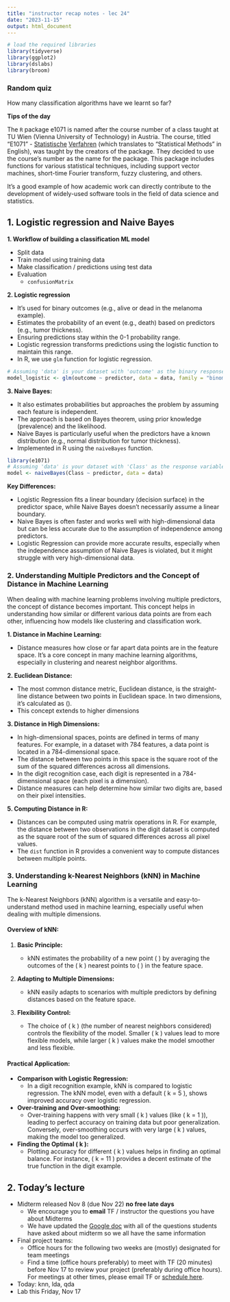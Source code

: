 ```yaml
---
title: "instructor recap notes - lec 24"
date: "2023-11-15"
output: html_document
---
```


```r
# load the required libraries
library(tidyverse)
library(ggplot2)
library(dslabs)
library(broom)
```
### Random quiz

How many classification algorithms have we learnt so far?

**Tips of the day**

The `R` package e1071 is named after the course number of a class taught at TU Wien (Vienna University of Technology) in Austria. The course, titled "E1071" - [Statistische](https://www.youtube.com/watch?v=LTHyuGTeseI) [Verfahren](https://www.youtube.com/watch?v=XIv5zYEVxJA) (which translates to "Statistical Methods" in English), was taught by the creators of the package. 
They decided to use the course's number as the name for the package. 
This package includes functions for various statistical techniques, including support vector machines, short-time Fourier transform, fuzzy clustering, and others. 

It's a good example of how academic work can directly contribute to the development of widely-used software tools in the field of data science and statistics.


## 1. Logistic regression and Naive Bayes

**1. Workflow of building a classification ML model**

   - Split data 
   - Train model using training data 
   - Make classification / predictions using test data
   - Evaluation
      - `confusionMatrix`


**2. Logistic regression**

  - It's used for binary outcomes (e.g., alive or dead in the melanoma example).
  - Estimates the probability of an event (e.g., death) based on predictors (e.g., tumor thickness).
  - Ensuring predictions stay within the 0-1 probability range.
  - Logistic regression transforms predictions using the logistic function to maintain this range.
  - In R, we use `glm` function for logistic regression.
```r
# Assuming 'data' is your dataset with 'outcome' as the binary response variable and 'predictor' as the predictor.
model_logistic <- glm(outcome ~ predictor, data = data, family = "binomial")
```

**3. Naive Bayes:**

  - It also estimates probabilities but approaches the problem by assuming each feature is independent.
  - The approach is based on Bayes theorem, using prior knowledge (prevalence) and the likelihood.
  - Naive Bayes is particularly useful when the predictors have a known distribution (e.g., normal distribution for tumor thickness).
  - Implemented in R using the `naiveBayes` function.
```r
library(e1071)
# Assuming 'data' is your dataset with 'Class' as the response variable.
model <- naiveBayes(Class ~ predictor, data = data)
```

**Key Differences:**

  - Logistic Regression fits a linear boundary (decision surface) in the predictor space, while Naive Bayes doesn’t necessarily assume a linear boundary.
  - Naive Bayes is often faster and works well with high-dimensional data but can be less accurate due to the assumption of independence among predictors.
  - Logistic Regression can provide more accurate results, especially when the independence assumption of Naive Bayes is violated, but it might struggle with very high-dimensional data.


### 2. Understanding Multiple Predictors and the Concept of Distance in Machine Learning

When dealing with machine learning problems involving multiple predictors, the concept of distance becomes important. This concept helps in understanding how similar or different various data points are from each other, influencing how models like clustering and classification work.


**1. Distance in Machine Learning:**

   - Distance measures how close or far apart data points are in the feature space. It’s a core concept in many machine learning algorithms, especially in clustering and nearest neighbor algorithms.

**2. Euclidean Distance:**

   - The most common distance metric, Euclidean distance, is the straight-line distance between two points in Euclidean space. In two dimensions, it’s calculated as \(\sqrt{ (A_x-B_x)^2 + (A_y-B_y)^2}\).
   - This concept extends to higher dimensions

**3. Distance in High Dimensions:**

   - In high-dimensional spaces, points are defined in terms of many features. For example, in a dataset with 784 features, a data point is located in a 784-dimensional space.
   - The distance between two points in this space is the square root of the sum of the squared differences across all dimensions.
   - In the digit recognition case, each digit is represented in a 784-dimensional space (each pixel is a dimension).
   - Distance measures can help determine how similar two digits are, based on their pixel intensities.

**5. Computing Distance in R:**

   - Distances can be computed using matrix operations in R. For example, the distance between two observations in the digit dataset is computed as the square root of the sum of squared differences across all pixel values.
   - The `dist` function in R provides a convenient way to compute distances between multiple points.



### 3. Understanding k-Nearest Neighbors (kNN) in Machine Learning

The k-Nearest Neighbors (kNN) algorithm is a versatile and easy-to-understand method used in machine learning, especially useful when dealing with multiple dimensions.

#### Overview of kNN:

1. **Basic Principle:**

   - kNN estimates the probability of a new point \( \mathbf{x} \) by averaging the outcomes of the \( k \) nearest points to \( \mathbf{x} \) in the feature space.

2. **Adapting to Multiple Dimensions:**

   - kNN easily adapts to scenarios with multiple predictors by defining distances based on the feature space.

3. **Flexibility Control:**

   - The choice of \( k \) (the number of nearest neighbors considered) controls the flexibility of the model. Smaller \( k \) values lead to more flexible models, while larger \( k \) values make the model smoother and less flexible.

#### Practical Application:

- **Comparison with Logistic Regression:**
  - In a digit recognition example, kNN is compared to logistic regression. The kNN model, even with a default \( k = 5 \), shows improved accuracy over logistic regression.

- **Over-training and Over-smoothing:**
  - Over-training happens with very small \( k \) values (like \( k = 1 \)), leading to perfect accuracy on training data but poor generalization. Conversely, over-smoothing occurs with very large \( k \) values, making the model too generalized.

- **Finding the Optimal \( k \):**
  - Plotting accuracy for different \( k \) values helps in finding an optimal balance. For instance, \( k = 11 \) provides a decent estimate of the true function in the digit example.



## 2. Today's lecture
- Midterm released Nov 8 (due Nov 22) **no free late days**
  - We encourage you to **email** TF / instructor the questions you have about Midterms
  - We have updated the  [Google doc](https://docs.google.com/document/d/1YEHtKNvGRRw-YuOZjYD9CIQ9FJUCeDAi/edit) with all of the questions students have asked about midterm so we all have the same information
- Final project teams:
  - Office hours for the following two weeks are (mostly) designated for team meetings
  - Find a time (office hours preferably) to meet with TF (20 minutes) before Nov 17 to review your project (preferably during office hours). For meetings at other times, please email TF or [schedule here](https://calendly.com/lukebenz-gei/20min?month=2023-11).
- Today: knn, lda, qda
- Lab this Friday, Nov 17

